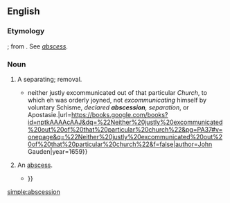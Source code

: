 ==English==

===Etymology===
{{der|en|la|abscessio||a separation}}; from {{m|la|abscedere}}. See ''[[abscess]]''.

===Noun===
{{en-noun}} {{term-context|obsolete|lang=en}}

# A separating; removal.
#* {{quote-book|title=Ecclesiæ Anglicanæ Suspiria|passage={{...}} neither justly excommunicated out of that particular ''Church'', to which eh was orderly joyned, not ''excommunicating'' himself by voluntary Schisme, ''declared '''abscession''', separation'', or Apostasie.|url=https://books.google.com/books?id=nptkAAAAcAAJ&dq=%22Neither%20justly%20excommunicated%20out%20of%20that%20particular%20church%22&pg=PA37#v=onepage&q=%22Neither%20justly%20excommunicated%20out%20of%20that%20particular%20church%22&f=false|author=John Gauden|year=1659}}
# An [[abscess]].
#* {{quote-book|year=1610|author=Barrough|title=Physick|volume=6|passage=The '''abscession''' being already come to suppuration {{...}}}}

[[simple:abscession]]